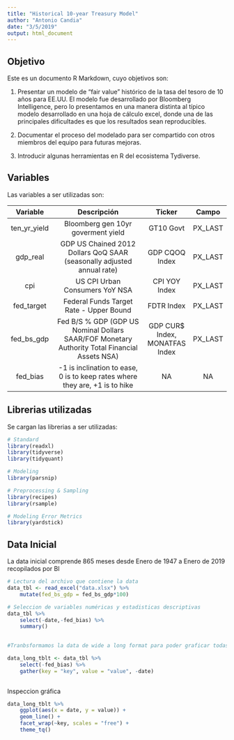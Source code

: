 ```yaml
---
title: "Historical 10-year Treasury Model"
author: "Antonio Candia"
date: "3/5/2019"
output: html_document
---
```


## Objetivo

Este es un documento R Markdown, cuyo objetivos son:

1. Presentar un modelo de "fair value" histórico de la tasa del tesoro de 10 años para EE.UU. El modelo fue desarrollado por Bloomberg Intelligence, pero lo presentamos en una manera distinta al típico modelo desarrollado en una hoja de cálculo excel, donde una de las principales dificultades es que los resultados sean reproducibles.  

2. Documentar el proceso del modelado para ser compartido con otros miembros del equipo para futuras mejoras.  

3. Introducir algunas herramientas en R del ecosistema Tydiverse.  

## Variables

Las variables a ser utilizadas son:

|    Variable   |                                          Descripción                                          |             Ticker             |  Campo  |
|:-------------:|:---------------------------------------------------------------------------------------------:|:------------------------------:|:-------:|
| ten_yr_yield | Bloomberg gen 10yr goverment yield                                                            | GT10 Govt                      | PX_LAST |
| gdp_real      | GDP US Chained 2012 Dollars QoQ SAAR (seasonally adjusted annual rate)                        | GDP CQOQ Index                 | PX_LAST |
| cpi           | US CPI Urban Consumers YoY NSA                                                                | CPI YOY Index                  | PX_LAST |
| fed_target    | Federal Funds Target Rate - Upper Bound                                                       | FDTR Index                     | PX_LAST |
| fed_bs_gdp    | Fed B/S % GDP (GDP US Nominal Dollars SAAR/FOF Monetary Authority Total Financial Assets NSA) | GDP CUR$ Index, MONATFAS Index | PX_LAST |
| fed_bias      | -1 is inclination to ease, 0 is to keep rates where they are, +1 is to hike                   | NA                             |      NA |
## Librerias utilizadas

Se cargan las librerias a ser utilizadas:

```r
# Standard
library(readxl)
library(tidyverse)
library(tidyquant)

# Modeling
library(parsnip)

# Preprocessing & Sampling
library(recipes)
library(rsample)

# Modeling Error Metrics
library(yardstick)
```

## Data Inicial

La data inicial comprende 865 meses desde Enero de 1947 a Enero de 2019 recopilados por BI

```r
# Lectura del archivo que contiene la data
data_tbl <- read_excel("data.xlsx") %>% 
    mutate(fed_bs_gdp = fed_bs_gdp*100)

# Seleccion de variables numéricas y estadisticas descriptivas
data_tbl %>% 
    select(-date,-fed_bias) %>% 
    summary() 
    

```

```r
#Tranbsformamos la data de wide a long format para poder graficar todas las variables

data_long_tblt <- data_tbl %>% 
    select(-fed_bias) %>% 
    gather(key = "key", value = "value", -date)
   
```

Inspeccion gráfica

```r
data_long_tblt %>% 
    ggplot(aes(x = date, y = value)) +
    geom_line() +
    facet_wrap(~key, scales = "free") + 
    theme_tq()
```

